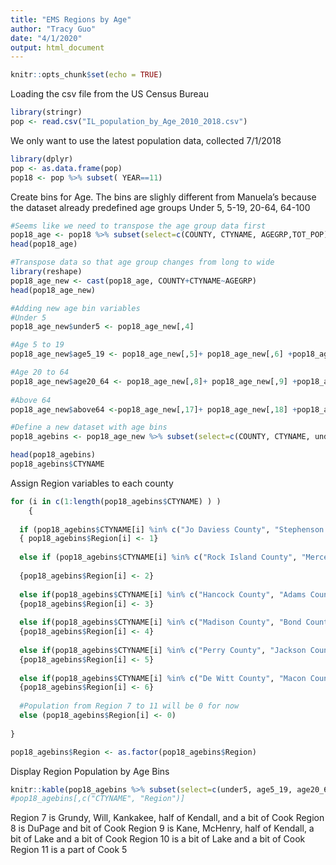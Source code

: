 ```yaml
---
title: "EMS Regions by Age"
author: "Tracy Guo"
date: "4/1/2020"
output: html_document
---
```


```r
knitr::opts_chunk$set(echo = TRUE)
```

Loading the csv file from the US Census Bureau
```r
library(stringr)
pop <- read.csv("IL_population_by_Age_2010_2018.csv")
```

We only want to use the latest population data, collected 7/1/2018 
```r
library(dplyr)
pop <- as.data.frame(pop)
pop18 <- pop %>% subset( YEAR==11)
```

Create bins for Age. The bins are slighly different from Manuela's because the dataset already predefined age groups
Under 5, 5-19, 20-64, 64-100
```r
#Seems like we need to transpose the age group data first
pop18_age <- pop18 %>% subset(select=c(COUNTY, CTYNAME, AGEGRP,TOT_POP)) 
head(pop18_age)
```
```r
#Transpose data so that age group changes from long to wide
library(reshape)
pop18_age_new <- cast(pop18_age, COUNTY+CTYNAME~AGEGRP)
head(pop18_age_new)
```

```r
#Adding new age bin variables
#Under 5
pop18_age_new$under5 <- pop18_age_new[,4] 

#Age 5 to 19
pop18_age_new$age5_19 <- pop18_age_new[,5]+ pop18_age_new[,6] +pop18_age_new[,7]  

#Age 20 to 64
pop18_age_new$age20_64 <- pop18_age_new[,8]+ pop18_age_new[,9] +pop18_age_new[,10]  + pop18_age_new[,11]+ pop18_age_new[,12] +pop18_age_new[,13]  +pop18_age_new[,14]+ pop18_age_new[,15] +pop18_age_new[,16]  
  
#Above 64
pop18_age_new$above64 <-pop18_age_new[,17]+ pop18_age_new[,18] +pop18_age_new[,19]  + pop18_age_new[,20]+ pop18_age_new[,21] 
```

```r
#Define a new dataset with age bins
pop18_agebins <- pop18_age_new %>% subset(select=c(COUNTY, CTYNAME, under5 , age5_19 , age20_64 , above64)) 
```

```r
head(pop18_agebins)
pop18_agebins$CTYNAME
```

Assign Region variables to each county
```r

for (i in c(1:length(pop18_agebins$CTYNAME) ) )
    {
  
  if (pop18_agebins$CTYNAME[i] %in% c("Jo Daviess County", "Stephenson County", "Winnebago County", "Boone County", "Carroll County", "Ogle County","DeKalb County", "Whiteside County", "Lee County" ) ) 
  { pop18_agebins$Region[i] <- 1}
  
  else if (pop18_agebins$CTYNAME[i] %in% c("Rock Island County", "Mercer County", "Henderson County", "Warren County", "McDonough County", "Henry County", "Knox County", "Fulton County", "Bureau County", "Stark County","Putnam County", "Marshall County", "Peoria County", "Woodford County","Tazewell County", "LaSalle County", "Livingston County", "McLean County"  )) 
    
  {pop18_agebins$Region[i] <- 2}
  
  else if(pop18_agebins$CTYNAME[i] %in% c("Hancock County", "Adams County", "Pike County", "Calhoun County", "Schuyler County", "Brown County", "Scott County", "Greene County", "Jersey County", "Mason County","Menard County", "Cass County", "Morgan County", "Sangamon County","Macoupin County", "Logan County", "Christian County", "Montgomery County"  )) 
  {pop18_agebins$Region[i] <- 3}
  
  else if(pop18_agebins$CTYNAME[i] %in% c("Madison County", "Bond County", "Clinton County", "Washington County", "Randolph County", "Monroe County", "St. Clair County")) 
  {pop18_agebins$Region[i] <- 4}
  
  else if(pop18_agebins$CTYNAME[i] %in% c("Perry County", "Jackson County", "Union County", "Alexander County", "Pulaski County", "Massac County", "Johnson County", "Williamson County", "Franklin County", "Jefferson County", "Marion County", "Wayne County", "Hamilton County", "Saline County", "Pope County", "Hardin County", "Gallatin County", "White County", "Edwards County", "Wabash County")) 
  {pop18_agebins$Region[i] <- 5}
  
  else if(pop18_agebins$CTYNAME[i] %in% c("De Witt County", "Macon County", "Shelby County", "Fayette County", "Piatt County", "Moultrie County", "Effingham County", "Clay County", "Richland County", "Jasper County", "Cumberland County", "Coles County", "Douglas County", "Champaign County", "Ford County", "Iroquois County", "Vermilion County", "Edgar County", "Clark County", "Crawford County", "Lawrence County")) 
  {pop18_agebins$Region[i] <- 6}
  
  #Population from Region 7 to 11 will be 0 for now
  else (pop18_agebins$Region[i] <- 0)
      
}

pop18_agebins$Region <- as.factor(pop18_agebins$Region)
```

Display Region Population by Age Bins
```r
knitr::kable(pop18_agebins %>% subset(select=c(under5, age5_19, age20_64, above64, Region)) %>% group_by(Region) %>% summarise_at(vars(c(under5, age5_19, age20_64, above64)), funs(sum(., na.rm=TRUE))))
#pop18_agebins[,c("CTYNAME", "Region")]
```

Region 7 is Grundy, Will, Kankakee, half of Kendall, and a bit of Cook
Region 8 is DuPage and bit of Cook
Region 9 is Kane, McHenry, half of Kendall, a bit of Lake and a bit of Cook
Region 10 is a bit of Lake and a bit of Cook
Region 11 is a part of Cook 5

